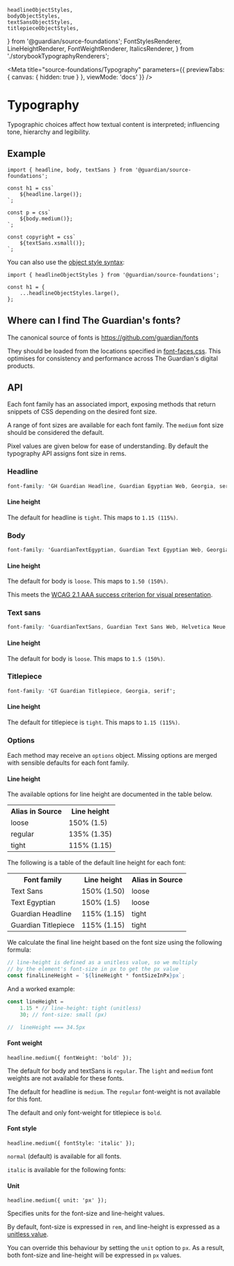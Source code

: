 	headlineObjectStyles,
	bodyObjectStyles,
	textSansObjectStyles,
	titlepieceObjectStyles,
} from '@guardian/source-foundations';
	FontStylesRenderer,
	LineHeightRenderer,
	FontWeightRenderer,
	ItalicsRenderer,
} from './storybookTypographyRenderers';

<!--TODO: hide additional sidebar stories when functionality becomes available,
	we need the <Story /> component to show examples of each font style in Chromatic
	https://github.com/storybookjs/storybook/issues/9209 -->

<Meta
	title="source-foundations/Typography"
	parameters={{ previewTabs: { canvas: { hidden: true } }, viewMode: 'docs' }}
/>

# Typography

Typographic choices affect how textual content is interpreted; influencing tone,
hierarchy and legibility.

## Example

```tsx
import { headline, body, textSans } from '@guardian/source-foundations';

const h1 = css`
	${headline.large()};
`;

const p = css`
	${body.medium()};
`;

const copyright = css`
	${textSans.xsmall()};
`;
```

You can also use the [object style syntax](https://emotion.sh/docs/object-styles):

```tsx
import { headlineObjectStyles } from '@guardian/source-foundations';

const h1 = {
	...headlineObjectStyles.large(),
};
```

## Where can I find The Guardian's fonts?

The canonical source of fonts is https://github.com/guardian/fonts

They should be loaded from the locations specified in [font-faces.css](https://github.com/guardian/fonts/blob/main/fonts/web/font-faces.css). This optimises for consistency and performance across The Guardian's digital products.

## API

Each font family has an associated import, exposing methods that return snippets
of CSS depending on the desired font size.

A range of font sizes are available for each font family. The `medium` font size
should be considered the default.

Pixel values are given below for ease of understanding. By default the
typography API assigns font size in rems.

### Headline

```css
font-family: 'GH Guardian Headline, Guardian Egyptian Web, Georgia, serif';
```

<Canvas>
	<Story name="headline">
		<FontStylesRenderer fontName="headline" fontStyles={headlineObjectStyles} />
	</Story>
</Canvas>

#### Line height

The default for headline is `tight`. This maps to `1.15 (115%)`.

<Canvas>
	<Story name="headline-lineheight">
		<LineHeightRenderer getFontStyles={headlineObjectStyles.large} />
	</Story>
</Canvas>

### Body

```css
font-family: 'GuardianTextEgyptian, Guardian Text Egyptian Web, Georgia, serif';
```

<Canvas>
	<Story name="body">
		<FontStylesRenderer fontName="body" fontStyles={bodyObjectStyles} />
	</Story>
</Canvas>

#### Line height

The default for body is `loose`. This maps to `1.50 (150%)`.

This meets the [WCAG 2.1 AAA success criterion for visual presentation](https://www.w3.org/TR/WCAG21/#visual-presentation).

<Canvas>
	<Story name="body-lineheight">
		<LineHeightRenderer getFontStyles={bodyObjectStyles.small} />
	</Story>
</Canvas>

### Text sans

```css
font-family: 'GuardianTextSans, Guardian Text Sans Web, Helvetica Neue, Helvetica, Arial, Lucida Grande, sans-serif';
```

<Canvas>
	<Story name="textSans">
		<FontStylesRenderer fontName="textSans" fontStyles={textSansObjectStyles} />
	</Story>
</Canvas>

#### Line height

The default for body is `loose`. This maps to `1.5 (150%)`.

<Canvas>
	<Story name="text-sans-lineheight">
		<LineHeightRenderer getFontStyles={textSansObjectStyles.medium} />
	</Story>
</Canvas>

### Titlepiece

```css
font-family: 'GT Guardian Titlepiece, Georgia, serif';
```

<Canvas>
	<Story name="titlepiece">
		<FontStylesRenderer
			fontName="titlepiece"
			fontStyles={titlepieceObjectStyles}
		/>
	</Story>
</Canvas>

#### Line height

The default for titlepiece is `tight`. This maps to `1.15 (115%)`.

<Canvas>
	<Story name="titlepiece-lineheight">
		<LineHeightRenderer getFontStyles={titlepieceObjectStyles.medium} />
	</Story>
</Canvas>

### Options

Each method may receive an `options` object. Missing options are merged with sensible defaults for each font family.

#### Line height

The available options for line height are documented in the table below.

<table>
	<tr>
		<th>Alias in Source</th>
		<th>Line height</th>
	</tr>
	<tr>
		<td>loose</td>
		<td>150% (1.5)</td>
	</tr>
	<tr>
		<td>regular</td>
		<td>135% (1.35)</td>
	</tr>
	<tr>
		<td>tight</td>
		<td>115% (1.15)</td>
	</tr>
</table>

The following is a table of the default line height for each font:

<table>
	<tr>
		<th>Font family</th>
		<th>Line height</th>
		<th>Alias in Source</th>
	</tr>
	<tr>
		<td>Text Sans</td>
		<td>150% (1.50)</td>
		<td>loose</td>
	</tr>
	<tr>
		<td>Text Egyptian</td>
		<td>150% (1.5)</td>
		<td>loose</td>
	</tr>
	<tr>
		<td>Guardian Headline</td>
		<td>115% (1.15)</td>
		<td>tight</td>
	</tr>
	<tr>
		<td>Guardian Titlepiece</td>
		<td>115% (1.15)</td>
		<td>tight</td>
	</tr>
</table>

We calculate the final line height based on the font size using the following formula:

```ts
// line-height is defined as a unitless value, so we multiply
// by the element's font-size in px to get the px value
const finalLineHeight = `${lineHeight * fontSizeInPx}px`;
```

And a worked example:

```ts
const lineHeight =
	1.15 * // line-height: tight (unitless)
	30; // font-size: small (px)

//  lineHeight === 34.5px
```

#### Font weight

```tsx
headline.medium({ fontWeight: 'bold' });
```

<Canvas>
	<Story name="font weight">
		<FontWeightRenderer />
	</Story>
</Canvas>

The default for body and textSans is `regular`. The `light` and `medium` font weights are not available for these fonts.

The default for headline is `medium`. The `regular` font-weight is not available for this font.

The default and only font-weight for titlepiece is `bold`.

#### Font style

```tsx
headline.medium({ fontStyle: 'italic' });
```

`normal` (default) is available for all fonts.

`italic` is available for the following fonts:

<Canvas>
	<Story name="italics">
		<ItalicsRenderer />
	</Story>
</Canvas>

#### Unit

```tsx
headline.medium({ unit: 'px' });
```

Specifies units for the font-size and line-height values.

By default, font-size is expressed in `rem`, and line-height is expressed as a [unitless value](https://developer.mozilla.org/en-US/docs/Web/CSS/line-height#values).

You can override this behaviour by setting the `unit` option to `px`. As a result, both font-size and line-height will be expressed in `px` values.
